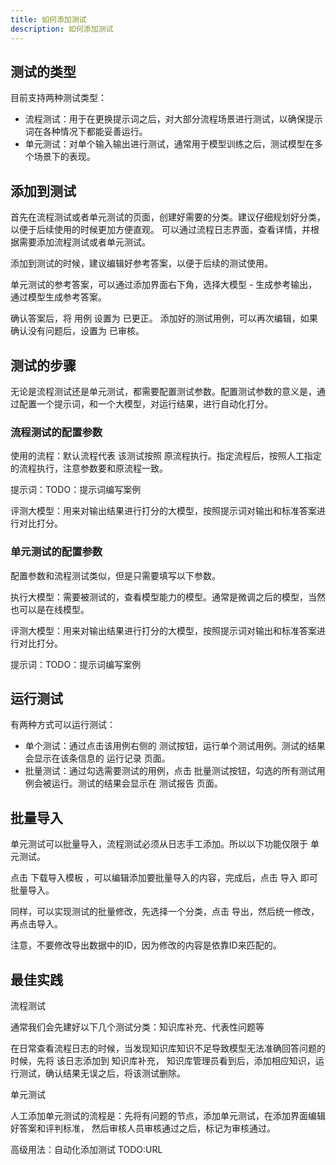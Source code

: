 ---
title: 如何添加测试
description: 如何添加测试
---

## 测试的类型

目前支持两种测试类型：

- 流程测试：用于在更换提示词之后，对大部分流程场景进行测试，以确保提示词在各种情况下都能妥善运行。
- 单元测试：对单个输入输出进行测试，通常用于模型训练之后，测试模型在多个场景下的表现。

## 添加到测试

<Steps>
<Step>
首先在流程测试或者单元测试的页面，创建好需要的分类。建议仔细规划好分类，以便于后续使用的时候更加方便直观。
</Step>
<Step>
可以通过流程日志界面，查看详情，并根据需要添加流程测试或者单元测试。

添加到测试的时候，建议编辑好参考答案，以便于后续的测试使用。

单元测试的参考答案，可以通过添加界面右下角，选择大模型 - 生成参考输出，通过模型生成参考答案。

确认答案后，将 用例 设置为 已更正。
</Step>
<Step>
添加好的测试用例，可以再次编辑，如果确认没有问题后，设置为 已审核。
</Step>
</Steps>

## 测试的步骤
无论是流程测试还是单元测试，都需要配置测试参数。配置测试参数的意义是，通过配置一个提示词，和一个大模型，对运行结果，进行自动化打分。
### 流程测试的配置参数

使用的流程：默认流程代表 该测试按照 原流程执行。指定流程后，按照人工指定的流程执行，注意参数要和原流程一致。

提示词：TODO：提示词编写案例

评测大模型：用来对输出结果进行打分的大模型，按照提示词对输出和标准答案进行对比打分。


### 单元测试的配置参数

配置参数和流程测试类似，但是只需要填写以下参数。

执行大模型：需要被测试的，查看模型能力的模型。通常是微调之后的模型，当然也可以是在线模型。

评测大模型：用来对输出结果进行打分的大模型，按照提示词对输出和标准答案进行对比打分。

提示词：TODO：提示词编写案例


## 运行测试

有两种方式可以运行测试：

- 单个测试：通过点击该用例右侧的 测试按钮，运行单个测试用例。测试的结果会显示在该条信息的 运行记录 页面。
- 批量测试：通过勾选需要测试的用例，点击 批量测试按钮，勾选的所有测试用例会被运行。测试的结果会显示在 测试报告 页面。

## 批量导入

单元测试可以批量导入，流程测试必须从日志手工添加。所以以下功能仅限于 单元测试。

点击 下载导入模板 ，可以编辑添加要批量导入的内容，完成后，点击 导入 即可批量导入。

同样，可以实现测试的批量修改，先选择一个分类，点击 导出，然后统一修改，再点击导入。

注意，不要修改导出数据中的ID，因为修改的内容是依靠ID来匹配的。

## 最佳实践

流程测试

通常我们会先建好以下几个测试分类：知识库补充、代表性问题等

在日常查看流程日志的时候，当发现知识库知识不足导致模型无法准确回答问题的时候，先将 该日志添加到 知识库补充，
知识库管理员看到后，添加相应知识，运行测试，确认结果无误之后，将该测试删除。

单元测试

人工添加单元测试的流程是：先将有问题的节点，添加单元测试，在添加界面编辑好答案和评判标准，
然后审核人员审核通过之后，标记为审核通过。

高级用法：自动化添加测试 TODO:URL



